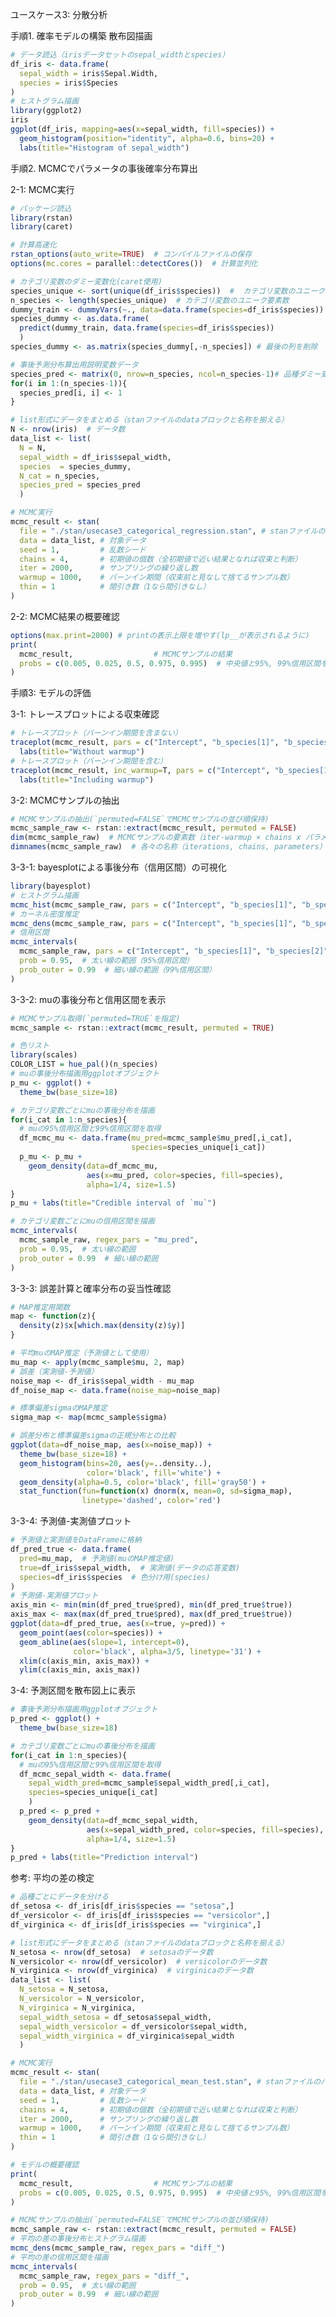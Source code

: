 ユースケース3: 分散分析

手順1. 確率モデルの構築
散布図描画
```r
# データ読込（irisデータセットのsepal_widthとspecies）
df_iris <- data.frame(
  sepal_width = iris$Sepal.Width,
  species = iris$Species
)
# ヒストグラム描画
library(ggplot2)
iris
ggplot(df_iris, mapping=aes(x=sepal_width, fill=species)) +
  geom_histogram(position="identity", alpha=0.6, bins=20) +
  labs(title="Histogram of sepal_width")
```
手順2. MCMCでパラメータの事後確率分布算出

2-1: MCMC実行
```r
# パッケージ読込
library(rstan)
library(caret)

# 計算高速化
rstan_options(auto_write=TRUE)  # コンパイルファイルの保存
options(mc.cores = parallel::detectCores())  # 計算並列化

# カテゴリ変数のダミー変数化(caret使用)
species_unique <- sort(unique(df_iris$species))  #  カテゴリ変数のユニーク値(名前順ソート)
n_species <- length(species_unique)  # カテゴリ変数のユニーク要素数
dummy_train <- dummyVars(~., data=data.frame(species=df_iris$species))
species_dummy <- as.data.frame(
  predict(dummy_train, data.frame(species=df_iris$species))
  )
species_dummy <- as.matrix(species_dummy[,-n_species]) # 最後の列を削除

# 事後予測分布算出用説明変数データ
species_pred <- matrix(0, nrow=n_species, ncol=n_species-1)# 品種ダミー変数
for(i in 1:(n_species-1)){
  species_pred[i, i] <- 1
}

# list形式にデータをまとめる（stanファイルのdataブロックと名称を揃える）
N <- nrow(iris)  # データ数
data_list <- list(
  N = N,
  sepal_width = df_iris$sepal_width,
  species  = species_dummy,
  N_cat = n_species,
  species_pred = species_pred
  )

# MCMC実行
mcmc_result <- stan(
  file = "./stan/usecase3_categorical_regression.stan", # stanファイルのパス
  data = data_list, # 対象データ
  seed = 1,         # 乱数シード
  chains = 4,       # 初期値の個数（全初期値で近い結果となれば収束と判断）
  iter = 2000,      # サンプリングの繰り返し数
  warmup = 1000,    # バーンイン期間（収束前と見なして捨てるサンプル数）
  thin = 1          # 間引き数（1なら間引きなし）
)
```
2-2: MCMC結果の概要確認
```r
options(max.print=2000) # printの表示上限を増やす(lp__が表示されるように)
print(
  mcmc_result,                  # MCMCサンプルの結果
  probs = c(0.005, 0.025, 0.5, 0.975, 0.995)  # 中央値と95%, 99%信用区間を出力
)
```
手順3: モデルの評価

3-1: トレースプロットによる収束確認
```r
# トレースプロット（バーンイン期間を含まない）
traceplot(mcmc_result, pars = c("Intercept", "b_species[1]", "b_species[2]", "sigma", "lp__")) +
  labs(title="Without warmup")
# トレースプロット（バーンイン期間を含む）
traceplot(mcmc_result, inc_warmup=T, pars = c("Intercept", "b_species[1]", "b_species[2]", "sigma", "lp__")) +
  labs(title="Including warmup")
```
3-2: MCMCサンプルの抽出
```r
# MCMCサンプルの抽出(`permuted=FALSE`でMCMCサンプルの並び順保持)
mcmc_sample_raw <- rstan::extract(mcmc_result, permuted = FALSE)
dim(mcmc_sample_raw)  # MCMCサンプルの要素数（iter-warmup × chains x パラメータ数）
dimnames(mcmc_sample_raw)  # 各々の名称（iterations, chains, parameters）
```
3-3-1: bayesplotによる事後分布（信用区間）の可視化
```r
library(bayesplot)
# ヒストグラム描画
mcmc_hist(mcmc_sample_raw, pars = c("Intercept", "b_species[1]", "b_species[2]", "sigma"))
# カーネル密度推定
mcmc_dens(mcmc_sample_raw, pars = c("Intercept", "b_species[1]", "b_species[2]", "sigma"))
# 信用区間
mcmc_intervals(
  mcmc_sample_raw, pars = c("Intercept", "b_species[1]", "b_species[2]", "sigma"),
  prob = 0.95,  # 太い線の範囲（95%信用区間）
  prob_outer = 0.99  # 細い線の範囲（99%信用区間）
)
```
3-3-2: muの事後分布と信用区間を表示
```r
# MCMCサンプル取得(`permuted=TRUE`を指定)
mcmc_sample <- rstan::extract(mcmc_result, permuted = TRUE)

# 色リスト
library(scales)
COLOR_LIST = hue_pal()(n_species)
# muの事後分布描画用ggplotオブジェクト
p_mu <- ggplot() +
  theme_bw(base_size=18)

# カテゴリ変数ごとにmuの事後分布を描画
for(i_cat in 1:n_species){
  # muの95%信用区間と99%信用区間を取得
  df_mcmc_mu <- data.frame(mu_pred=mcmc_sample$mu_pred[,i_cat],
                           species=species_unique[i_cat])
  p_mu <- p_mu +
    geom_density(data=df_mcmc_mu, 
                 aes(x=mu_pred, color=species, fill=species),
                 alpha=1/4, size=1.5)
}
p_mu + labs(title="Credible interval of `mu`")

# カテゴリ変数ごとにmuの信用区間を描画
mcmc_intervals(
  mcmc_sample_raw, regex_pars = "mu_pred",
  prob = 0.95,  # 太い線の範囲
  prob_outer = 0.99  # 細い線の範囲
)
```
3-3-3: 誤差計算と確率分布の妥当性確認
```r
# MAP推定用関数
map <- function(z){
  density(z)$x[which.max(density(z)$y)] 
}

# 平均muのMAP推定（予測値として使用）
mu_map <- apply(mcmc_sample$mu, 2, map)
# 誤差（実測値-予測値）
noise_map <- df_iris$sepal_width - mu_map
df_noise_map <- data.frame(noise_map=noise_map)

# 標準偏差sigmaのMAP推定
sigma_map <- map(mcmc_sample$sigma)

# 誤差分布と標準偏差sigmaの正規分布との比較
ggplot(data=df_noise_map, aes(x=noise_map)) +
  theme_bw(base_size=18) +
  geom_histogram(bins=20, aes(y=..density..),
                 color='black', fill='white') +
  geom_density(alpha=0.5, color='black', fill='gray50') +
  stat_function(fun=function(x) dnorm(x, mean=0, sd=sigma_map),
                linetype='dashed', color='red')
```
3-3-4: 予測値-実測値プロット
```r
# 予測値と実測値をDataFrameに格納
df_pred_true <- data.frame(
  pred=mu_map,  # 予測値(muのMAP推定値)
  true=df_iris$sepal_width,  # 実測値(データの応答変数)
  species=df_iris$species  # 色分け用(species)
)
# 予測値-実測値プロット
axis_min <- min(min(df_pred_true$pred), min(df_pred_true$true))
axis_max <- max(max(df_pred_true$pred), max(df_pred_true$true))
ggplot(data=df_pred_true, aes(x=true, y=pred)) +
  geom_point(aes(color=species)) +
  geom_abline(aes(slope=1, intercept=0),
              color='black', alpha=3/5, linetype='31') +
  xlim(c(axis_min, axis_max)) +
  ylim(c(axis_min, axis_max)) 
```
3-4: 予測区間を散布図上に表示
```r
# 事後予測分布描画用ggplotオブジェクト
p_pred <- ggplot() +
  theme_bw(base_size=18)

# カテゴリ変数ごとにmuの事後分布を描画
for(i_cat in 1:n_species){
  # muの95%信用区間と99%信用区間を取得
  df_mcmc_sepal_width <- data.frame(
    sepal_width_pred=mcmc_sample$sepal_width_pred[,i_cat],
    species=species_unique[i_cat]
    )
  p_pred <- p_pred +
    geom_density(data=df_mcmc_sepal_width, 
                 aes(x=sepal_width_pred, color=species, fill=species),
                 alpha=1/4, size=1.5)
}
p_pred + labs(title="Prediction interval")
```
参考: 平均の差の検定
```r
# 品種ごとにデータを分ける
df_setosa <- df_iris[df_iris$species == "setosa",]
df_versicolor <- df_iris[df_iris$species == "versicolor",]
df_virginica <- df_iris[df_iris$species == "virginica",]

# list形式にデータをまとめる（stanファイルのdataブロックと名称を揃える）
N_setosa <- nrow(df_setosa)  # setosaのデータ数
N_versicolor <- nrow(df_versicolor)  # versicolorのデータ数
N_virginica <- nrow(df_virginica)  # virginicaのデータ数
data_list <- list(
  N_setosa = N_setosa,
  N_versicolor = N_versicolor,
  N_virginica = N_virginica,
  sepal_width_setosa = df_setosa$sepal_width,
  sepal_width_versicolor = df_versicolor$sepal_width,
  sepal_width_virginica = df_virginica$sepal_width
  )

# MCMC実行
mcmc_result <- stan(
  file = "./stan/usecase3_categorical_mean_test.stan", # stanファイルのパス
  data = data_list, # 対象データ
  seed = 1,         # 乱数シード
  chains = 4,       # 初期値の個数（全初期値で近い結果となれば収束と判断）
  iter = 2000,      # サンプリングの繰り返し数
  warmup = 1000,    # バーンイン期間（収束前と見なして捨てるサンプル数）
  thin = 1          # 間引き数（1なら間引きなし）
)

# モデルの概要確認
print(
  mcmc_result,                  # MCMCサンプルの結果
  probs = c(0.005, 0.025, 0.5, 0.975, 0.995)  # 中央値と95%, 99%信用区間を出力
)

# MCMCサンプルの抽出(`permuted=FALSE`でMCMCサンプルの並び順保持)
mcmc_sample_raw <- rstan::extract(mcmc_result, permuted = FALSE)
# 平均の差の事後分布ヒストグラム描画
mcmc_dens(mcmc_sample_raw, regex_pars = "diff_")
# 平均の差の信用区間を描画
mcmc_intervals(
  mcmc_sample_raw, regex_pars = "diff_",
  prob = 0.95,  # 太い線の範囲
  prob_outer = 0.99  # 細い線の範囲
)
```

